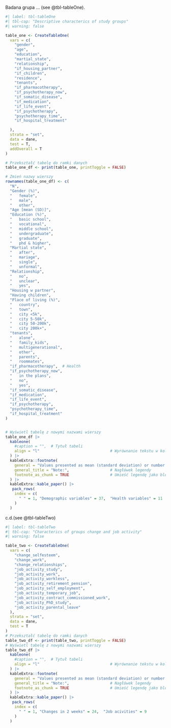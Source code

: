 <!-- 01 -->

Badana grupa ... (see @tbl-tableOne).

\newpage

```r
#| label: tbl-tableOne
#| tbl-cap: "Descriptive characterics of study groups"
#| warning: false

table_one <- CreateTableOne(
  vars = c(
    "gender",
    "age",
    "education",
    "martial_state",
    "relationship",
    "if_housing_partner",
    "if_children",
    "residence",
    "tenants",
    "if_pharmacotherapy",
    "if_psychotherapy_now",
    "if_somatic_disease",
    "if_medication",
    "if_life_event",
    "if_psychotherapy",
    "psychotherapy_time",
    "if_hospital_treatment"

  ),
  strata = "set",
  data = dane,
  test = T,
  addOverall = T
)

# Przekształć tabelę do ramki danych
table_one_df <- print(table_one, printToggle = FALSE)

# Zmień nazwy wierszy
rownames(table_one_df) <- c(
  "N",
  "Gender (%)",
  "   female",
  "   male",
  "   other",
  "Age [mean (SD)]",
  "Education (%)",
  "   basic school",
  "   vocational",
  "   middle school",
  "   undergraduate",
  "   graduate",
  "   phd & higher",
  "Martial state",
  "   after",
  "   mariage",
  "   single",
  "   unformal",
  "Relationship",
  "   no",
  "   unclear",
  "   yes",
  "Housing w partner",
  "Having children",
  "Place of living (%)",
  "   country",
  "   town",
  "   city <5k",
  "   city 5-50k",
  "   city 50-200k",
  "   city 200k+",
  "tenants",
  "   alone",
  "   family_kids",
  "   multigenerational",
  "   other",
  "   parents",
  "   roommates",
  "if_pharmacotherapy",  # Health
  "if_psychotherapy_now",
  "   in the plans",
  "   no",
  "   yes",
  "if_somatic_disease",
  "if_medication",
  "if_life_event",
  "if_psychotherapy",
  "psychotherapy_time",
  "if_hospital_treatment"
)


# Wyświetl tabelę z nowymi nazwami wierszy
table_one_df |> 
  kableone(
    #caption = "",  # Tytuł tabeli
    align = "l"                               # Wyrównanie tekstu w kolumnach (left)
  ) |> 
  kableExtra::footnote(
    general = "Values presented as mean (standard deviation) or number (percentage).",  # Legenda
    general_title = "Note:",                  # Nagłówek legendy
    footnote_as_chunk = TRUE                  # Umieść legendę jako blok tekstu
  ) |> 
  kableExtra::kable_paper() |> 
   pack_rows(
    index = c(
      " " = 1, "Demographic variables" = 37,  "Health variables" = 11
    )
  )
```

c.d.(see @tbl-tableTwo)

```r
#| label: tbl-tableTwo
#| tbl-cap: "Characterics of groups change and job activity"
#| warning: false

table_two <- CreateTableOne(
  vars = c(
    "change_selfesteem",
    "change_work",
    "change_relationships",
    "job_activity_study",
    "job_activity_work",
    "job_activity_workless",
    "job_activity_retirement_pension",
    "job_activity_self_employment",
    "job_activity_temporary_job",
    "job_activity_contract_commissioned_work",
    "job_activity_PhD_study",
    "job_activity_parental_leave"
  ),
  strata = "set",
  data = dane,
  test = T
)
# Przekształć tabelę do ramki danych
table_two_df <- print(table_two, printToggle = FALSE)
# Wyświetl tabelę z nowymi nazwami wierszy
table_two_df |> 
  kableone(
    #caption = "",  # Tytuł tabeli
    align = "l"                               # Wyrównanie tekstu w kolumnach (left)
  ) |> 
  kableExtra::footnote(
    general = "Values presented as mean (standard deviation) or number (percentage).",  # Legenda
    general_title = "Note:",                  # Nagłówek legendy
    footnote_as_chunk = TRUE                  # Umieść legendę jako blok tekstu
  ) |> 
  kableExtra::kable_paper() |> 
   pack_rows(
    index = c(
      " " = 1, "Changes in 2 weeks" = 24,  "Job acivities" = 9
    )
  )
```


